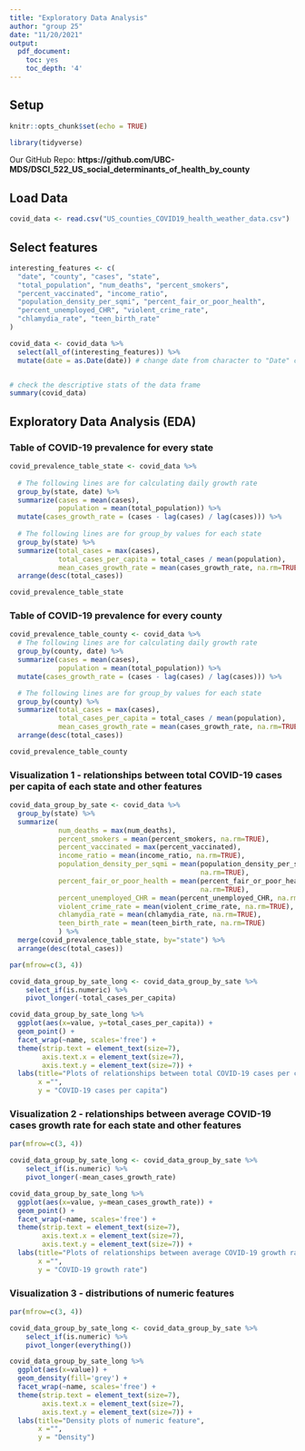 ---
title: "Exploratory Data Analysis"
author: "group 25"
date: "11/20/2021"
output:
  pdf_document:
    toc: yes
    toc_depth: '4'
---

## Setup
```{r setup, include=FALSE}
knitr::opts_chunk$set(echo = TRUE)
```

```{r load libraries, message=FALSE, warning=FALSE}
library(tidyverse)
```

Our GitHub Repo: 
**https://github.com/UBC-MDS/DSCI_522_US_social_determinants_of_health_by_county**


## Load Data

```{r load datasets for this assignment, message=FALSE}
covid_data <- read.csv("US_counties_COVID19_health_weather_data.csv")
```

## Select features

```{r select features for analysis}
interesting_features <- c(
  "date", "county", "cases", "state", 
  "total_population", "num_deaths", "percent_smokers", 
  "percent_vaccinated", "income_ratio", 
  "population_density_per_sqmi", "percent_fair_or_poor_health",
  "percent_unemployed_CHR", "violent_crime_rate", 
  "chlamydia_rate", "teen_birth_rate"
)

covid_data <- covid_data %>% 
  select(all_of(interesting_features)) %>%
  mutate(date = as.Date(date)) # change date from character to "Date" class


# check the descriptive stats of the data frame 
summary(covid_data)
```

## Exploratory Data Analysis (EDA)

### Table of COVID-19 prevalence for every state

```{r table of covid prevalence for each state, message=FALSE}
covid_prevalence_table_state <- covid_data %>%
  
  # The following lines are for calculating daily growth rate
  group_by(state, date) %>%
  summarize(cases = mean(cases), 
            population = mean(total_population)) %>%
  mutate(cases_growth_rate = (cases - lag(cases) / lag(cases))) %>%
  
  # The following lines are for group_by values for each state
  group_by(state) %>%
  summarize(total_cases = max(cases), 
            total_cases_per_capita = total_cases / mean(population),
            mean_cases_growth_rate = mean(cases_growth_rate, na.rm=TRUE)) %>%
  arrange(desc(total_cases)) 

covid_prevalence_table_state

```

### Table of COVID-19 prevalence for every county

```{r table of covid prevalence for each county, message=FALSE}
covid_prevalence_table_county <- covid_data %>%
  # The following lines are for calculating daily growth rate
  group_by(county, date) %>%
  summarize(cases = mean(cases), 
            population = mean(total_population)) %>%
  mutate(cases_growth_rate = (cases - lag(cases) / lag(cases))) %>%

  # The following lines are for group_by values for each state
  group_by(county) %>%
  summarize(total_cases = max(cases), 
            total_cases_per_capita = total_cases / mean(population),
            mean_cases_growth_rate = mean(cases_growth_rate, na.rm=TRUE)) %>%
  arrange(desc(total_cases)) 

covid_prevalence_table_county

```

### Visualization 1 - relationships between total COVID-19 cases per capita of each state and other features

```{r}
covid_data_group_by_sate <- covid_data %>%
  group_by(state) %>%
  summarize(
            num_deaths = max(num_deaths), 
            percent_smokers = mean(percent_smokers, na.rm=TRUE), 
            percent_vaccinated = max(percent_vaccinated), 
            income_ratio = mean(income_ratio, na.rm=TRUE), 
            population_density_per_sqmi = mean(population_density_per_sqmi, 
                                               na.rm=TRUE), 
            percent_fair_or_poor_health = mean(percent_fair_or_poor_health, 
                                               na.rm=TRUE), 
            percent_unemployed_CHR = mean(percent_unemployed_CHR, na.rm=TRUE), 
            violent_crime_rate = mean(violent_crime_rate, na.rm=TRUE), 
            chlamydia_rate = mean(chlamydia_rate, na.rm=TRUE), 
            teen_birth_rate = mean(teen_birth_rate, na.rm=TRUE)
            ) %>%
  merge(covid_prevalence_table_state, by="state") %>%
  arrange(desc(total_cases)) 
```


```{r relationships between total COVID-19 cases per capita and other features, warning=FALSE}


par(mfrow=c(3, 4))

covid_data_group_by_sate_long <- covid_data_group_by_sate %>%
    select_if(is.numeric) %>%
    pivot_longer(-total_cases_per_capita) 

covid_data_group_by_sate_long %>%
  ggplot(aes(x=value, y=total_cases_per_capita)) + 
  geom_point() +
  facet_wrap(~name, scales='free') +
  theme(strip.text = element_text(size=7),
        axis.text.x = element_text(size=7), 
        axis.text.y = element_text(size=7)) +
  labs(title="Plots of relationships between total COVID-19 cases per capita and other features",
       x ="", 
       y = "COVID-19 cases per capita")


```



### Visualization 2 - relationships between average COVID-19 cases growth rate for each state and other features

```{r relationships between average COVID-19 cases growth rate and other features, warning=FALSE}
par(mfrow=c(3, 4))

covid_data_group_by_sate_long <- covid_data_group_by_sate %>%
    select_if(is.numeric) %>%
    pivot_longer(-mean_cases_growth_rate) 

covid_data_group_by_sate_long %>%
  ggplot(aes(x=value, y=mean_cases_growth_rate)) + 
  geom_point() +
  facet_wrap(~name, scales='free') +
  theme(strip.text = element_text(size=7),
        axis.text.x = element_text(size=7), 
        axis.text.y = element_text(size=7)) +
  labs(title="Plots of relationships between average COVID-19 growth rate and other features",
       x ="", 
       y = "COVID-19 growth rate")
```


### Visualization 3 - distributions of numeric features

```{r density plots for numetric variables, warning=FALSE}


par(mfrow=c(3, 4))

covid_data_group_by_sate_long <- covid_data_group_by_sate %>%
    select_if(is.numeric) %>%
    pivot_longer(everything()) 

covid_data_group_by_sate_long %>%
  ggplot(aes(x=value)) + 
  geom_density(fill='grey') +
  facet_wrap(~name, scales='free') + 
  theme(strip.text = element_text(size=7),
        axis.text.x = element_text(size=7), 
        axis.text.y = element_text(size=7)) +
  labs(title="Density plots of numeric feature",
       x ="", 
       y = "Density")


```


